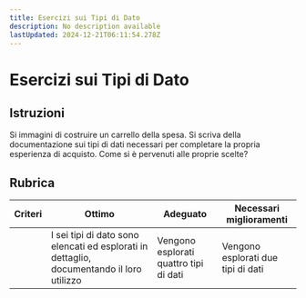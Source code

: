 ```yaml
---
title: Esercizi sui Tipi di Dato
description: No description available
lastUpdated: 2024-12-21T06:11:54.278Z
---
```


# Esercizi sui Tipi di Dato

## Istruzioni

Si immagini di costruire un carrello della spesa. Si scriva della documentazione sui tipi di dati necessari per completare la propria esperienza di acquisto. Come si è pervenuti alle proprie scelte?

## Rubrica

Criteri | Ottimo | Adeguato | Necessari miglioramenti
 --- | --- | --- | - |
 || I sei tipi di dato sono elencati ed esplorati in dettaglio, documentando il loro utilizzo | Vengono esplorati quattro tipi di dati | Vengono esplorati due tipi di dati |
